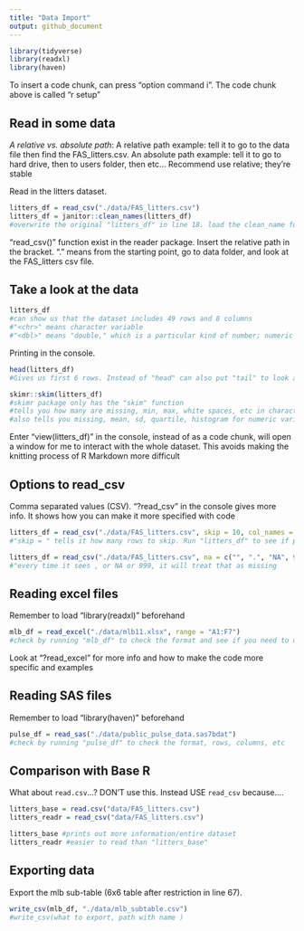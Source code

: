 ```yaml
---
title: "Data Import"
output: github_document
---
```


```r
library(tidyverse)
library(readxl)
library(haven)
```

To insert a code chunk, can press "option command i". The code chunk above is called "r setup"

## Read in some data
*A relative vs. absolute path*: A relative path example: tell it to go to the data file then find the FAS_litters.csv. An absolute path example: tell it to go to hard drive, then to users folder, then etc... Recommend use relative; they're stable

Read in the litters dataset.
```r
litters_df = read_csv("./data/FAS_litters.csv")
litters_df = janitor::clean_names(litters_df)
#overwrite the original "litters_df" in line 18. load the clean_name function which is in the janitor package. Can load janitor package with tidyverse above but we only want the clean_name function so we write it with the ::. Running it basically changes the variable names (ex. "GD of Birth" to "gd_of_birth") in snake case.
```
"read_csv()" function exist in the reader package. Insert the relative path in the bracket. "." means from the starting point, go to data folder, and look at the FAS_litters csv file.

## Take a look at the data

```r
litters_df
#can show us that the dataset includes 49 rows and 8 columns
#"<chr>" means character variable
#"<dbl>" means "double," which is a particular kind of number; numeric variable
```

Printing in the console.
```r
head(litters_df)
#Gives us first 6 rows. Instead of "head" can also put "tail" to look at the last few rows.
```

```r
skimr::skim(litters_df)
#skimr package only has the "skim" function
#tells you how many are missing, min, max, white spaces, etc in character variables
#also tells you missing, mean, sd, quartile, histogram for numeric variables
```

Enter "view(litters_df)" in the console, instead of as a code chunk, will open a window for me to interact with the whole dataset. This avoids making the knitting process of R Markdown more difficult

## Options to read_csv
Comma separated values (CSV). 
"?read_csv" in the console gives more info. It shows how you can make it more specified with code

```r
litters_df = read_csv("./data/FAS_litters.csv", skip = 10, col_names = FALSE)
#"skip = " tells it how many rows to skip. Run "litters_df" to see if properly skipped. Add "col_names = FALSE" if skipping it messed up the top row.
```

```r
litters_df = read_csv("./data/FAS_litters.csv", na = c("", ".", "NA", 999))
#"every time it sees , or NA or 999, it will treat that as missing 
```

## Reading excel files

Remember to load "library(readxl)" beforehand
```r
mlb_df = read_excel("./data/mlb11.xlsx", range = "A1:F7")
#check by running "mlb_df" to check the format and see if you need to use janitor/clean_names to clean anything. Can also view the dataset by running "view(mlb_df)" in console.
```
Look at "?read_excel" for more info and how to make the code more specific and examples

## Reading SAS files

Remember to load "library(haven)" beforehand
```r
pulse_df = read_sas("./data/public_pulse_data.sas7bdat")
#check by running "pulse_df" to check the format, rows, columns, etc
```

## Comparison with Base R

What about `read.csv`...? DON'T use this. Instead USE `read_csv` because....
```r
litters_base = read.csv("data/FAS_litters.csv")
litters_readr = read_csv("data/FAS_litters.csv")

litters_base #prints out more information/entire dataset 
litters_readr #easier to read than "litters_base"
```

## Exporting data

Export the mlb sub-table (6x6 table after restriction in line 67).

```r
write_csv(mlb_df, "./data/mlb_subtable.csv")
#write_csv(what to export, path with name )
```



